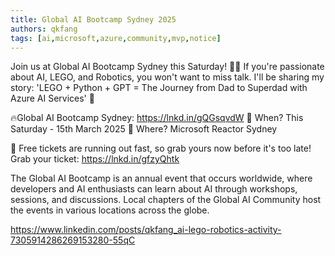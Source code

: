 ```yaml
---
title: Global AI Bootcamp Sydney 2025
authors: qkfang
tags: [ai,microsoft,azure,community,mvp,notice]
---
```



Join us at Global AI Bootcamp Sydney this Saturday! 🎤🤖 If you're passionate about AI, LEGO, and Robotics, you won't want to miss talk. I'll be sharing my story: 'LEGO + Python + GPT = The Journey from Dad to Superdad with Azure AI Services' 🌟

🔥Global AI Bootcamp Sydney: https://lnkd.in/gQGsqvdW
📅 When? This Saturday - 15th March 2025
📍 Where? Microsoft Reactor Sydney

🎫 Free tickets are running out fast, so grab yours now before it's too late!
Grab your ticket: https://lnkd.in/gfzyQhtk

The Global AI Bootcamp is an annual event that occurs worldwide, where developers and AI enthusiasts can learn about AI through workshops, sessions, and discussions. Local chapters of the Global AI Community host the events in various locations across the globe.


https://www.linkedin.com/posts/qkfang_ai-lego-robotics-activity-7305914286269153280-55qC


